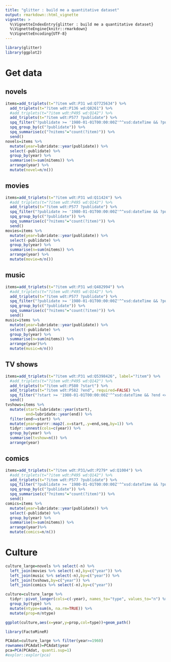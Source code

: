 ```yaml
---
title: "glitter : build me a quantitative dataset"
output: rmarkdown::html_vignette
vignette: >
  %\VignetteIndexEntry{glitter : build me a quantitative dataset}
  %\VignetteEngine{knitr::rmarkdown}
  %\VignetteEncoding{UTF-8}
---
```


```r
library(glitter)
library(ggplot2)
```

# Get data

## novels

```r
items=add_triplets(t="?item wdt:P31 wd:Q7725634") %>%
  add_triplets(t="?item wdt:P136 wd:Q8261") %>%
  #add_triplets(t="?item wdt:P495 wd:Q142") %>%
  add_triplets(t="?item wdt:P577 ?publidate") %>%
  spq_filter("?publidate >= '1980-01-01T00:00:00Z'^^xsd:dateTime && ?publidate <= '2020-01-01T00:00:00Z'^^xsd:dateTime") %>% 
  spq_group_by(c("?publidate")) %>%
  spq_summarise(c("?nitems"="count(?item)")) %>%
  send()
novels=items %>% 
  mutate(year=lubridate::year(publidate)) %>% 
  select(-publidate) %>% 
  group_by(year) %>% 
  summarise(n=sum(nitems)) %>% 
  arrange(year) %>% 
  mutate(novel=n/n())
```

## movies

```r
items=add_triplets(t="?item wdt:P31 wd:Q11424") %>%
  #add_triplets(t="?item wdt:P495 wd:Q142") %>%
  add_triplets(t="?item wdt:P577 ?publidate") %>%
  spq_filter("?publidate >= '1980-01-01T00:00:00Z'^^xsd:dateTime && ?publidate <= '2020-01-01T00:00:00Z'^^xsd:dateTime") %>% 
  spq_group_by(c("?publidate")) %>%
  spq_summarise(c("?nitems"="count(?item)")) %>%
  send()
movies=items %>% 
  mutate(year=lubridate::year(publidate)) %>% 
  select(-publidate) %>% 
  group_by(year) %>% 
  summarise(n=sum(nitems)) %>% 
  arrange(year) %>% 
  mutate(movie=n/n())
```

## music

```r
items=add_triplets(t="?item wdt:P31 wd:Q482994") %>%
  #add_triplets(t="?item wdt:P495 wd:Q142") %>%
  add_triplets(t="?item wdt:P577 ?publidate") %>%
  spq_filter("?publidate >= '1980-01-01T00:00:00Z'^^xsd:dateTime && ?publidate <= '2020-01-01T00:00:00Z'^^xsd:dateTime") %>% 
  spq_group_by(c("?publidate")) %>%
  spq_summarise(c("?nitems"="count(?item)")) %>%
  send()
music=items %>% 
  mutate(year=lubridate::year(publidate)) %>% 
  select(-publidate) %>% 
  group_by(year) %>% 
  summarise(n=sum(nitems)) %>% 
  arrange(year)%>% 
  mutate(music=n/n())
```

## TV shows

```r
items=add_triplets(t="?item wdt:P31 wd:Q5398426", label="?item") %>%
  #add_triplets(t="?item wdt:P495 wd:Q142") %>%
  add_triplets(t="?item wdt:P580 ?start") %>%
  add_triplets(t="?item wdt:P582 ?end", required=FALSE) %>%
  spq_filter("?start >= '1980-01-01T00:00:00Z'^^xsd:dateTime && ?end <= '2022-01-01T00:00:00Z'^^xsd:dateTime") %>%
  send()
tvshows=items %>% 
  mutate(start=lubridate::year(start),
         end=lubridate::year(end)) %>%
  filter(end>=start) %>% 
  mutate(year=purrr::map2(.x=start,.y=end,seq,by=1)) %>% 
  tidyr::unnest(cols=c(year)) %>% 
  group_by(year) %>% 
  summarise(tvshow=n()) %>% 
  arrange(year)
```

## comics

```r
items=add_triplets(t="?item wdt:P31/wdt:P279* wd:Q1004") %>%
  #add_triplets(t="?item wdt:P495 wd:Q142") %>%
  add_triplets(t="?item wdt:P577 ?publidate") %>%
  spq_filter("?publidate >= '1980-01-01T00:00:00Z'^^xsd:dateTime && ?publidate <= '2020-01-01T00:00:00Z'^^xsd:dateTime") %>% 
  spq_group_by(c("?publidate")) %>%
  spq_summarise(c("?nitems"="count(?item)")) %>%
  send()
comics=items %>% 
  mutate(year=lubridate::year(publidate)) %>% 
  select(-publidate) %>% 
  group_by(year) %>% 
  summarise(n=sum(nitems)) %>% 
  arrange(year)%>% 
  mutate(comics=n/n())
```


# Culture

```r
culture_large=novels %>% select(-n) %>% 
  left_join(movies %>% select(-n),by=c("year")) %>% 
  left_join(music %>% select(-n),by=c("year")) %>% 
  left_join(tvshows,by=c("year")) %>% 
  left_join(comics %>% select(-n),by=c("year"))

culture=culture_large %>% 
  tidyr::pivot_longer(cols=c(-year), names_to="type", values_to="n") %>% 
  group_by(type) %>% 
  mutate(ntype=sum(n, na.rm=TRUE)) %>% 
  mutate(prop=n/ntype)

ggplot(culture,aes(x=year,y=prop,col=type))+geom_path()
```

```r
library(FactoMineR)

PCAdat=culture_large %>% filter(year>=1960) 
rownames(PCAdat)=PCAdat$year
pca=PCA(PCAdat, quanti.sup=1)
#explor::explor(pca)
```

